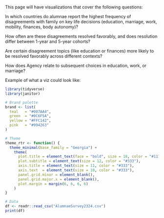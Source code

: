 This page will have visualizations that cover the following questions:

In which countries do alumnae report the highest frequency of
disagreements with family on key life decisions (education,
marriage, work, mobility, finances, body autonomy)?

How often are these disagreements resolved favorably, and does
resolution differ between 1-year and 5-year cohorts?

Are certain disagreement topics (like education or finances) more
likely to be resolved favorably across different contexts?

How does Agency relate to subsequent choices in education, work,
or marriage?

Example of what a viz could look like:

```r
library(tidyverse)
library(janitor)

# Brand palette
brand <- list(
  teal   = "#007AA4",
  green  = "#0C6F5A",
  yellow = "#FFC142",
  pink   = "#994263"
)

# Theme
theme_rtr <- function() {
  theme_minimal(base_family = "Georgia") +
    theme(
      plot.title = element_text(face = "bold", size = 18, color = "#111"),
      plot.subtitle = element_text(size = 12, color = "#333"),
      axis.title = element_text(size = 11, color = "#333"),
      axis.text  = element_text(size = 10, color = "#333"),
      panel.grid.minor = element_blank(),
      panel.grid.major.x = element_blank(),
      plot.margin = margin(6, 6, 6, 6)
    )
}
```

```r
# Data
df <- readr::read_csv("AlumnaeSurvey2324.csv")
print(df)
```
